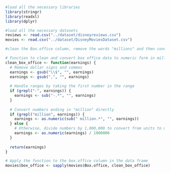 ```r
#load all the necessary libraries
library(stringr)
library(readxl)
library(dplyr)
```

```r
#load all the necessary datasets
reviews <- read.csv("../dataset/disneyreviews.csv")
movies <- read.csv("../dataset/DisneyMoviesDataset.csv")
```

```r
#clean the Box.office column, remove the words "millions" and then convert the numbers to numeric (from text/character)

# Function to clean and convert box office data to numeric form in millions
clean_box_office <- function(earnings) {
  # Remove dollar signs and commas
  earnings <- gsub("\\$", "", earnings)
  earnings <- gsub(",", "", earnings)
  
  # Handle ranges by taking the first number in the range
  if (grepl("-", earnings)) {
    earnings <- sub("-.*", "", earnings)
  }
  
  # Convert numbers ending in "million" directly
  if (grepl("million", earnings)) {
    earnings <- as.numeric(sub(" million.*", "", earnings))
  } else {
    # Otherwise, divide numbers by 1,000,000 to convert from units to millions
    earnings <- as.numeric(earnings) / 1000000
  }
  
  return(earnings)
}

# Apply the function to the box.office column in the data frame
movies$box_office <- sapply(movies$Box.office, clean_box_office)

```




